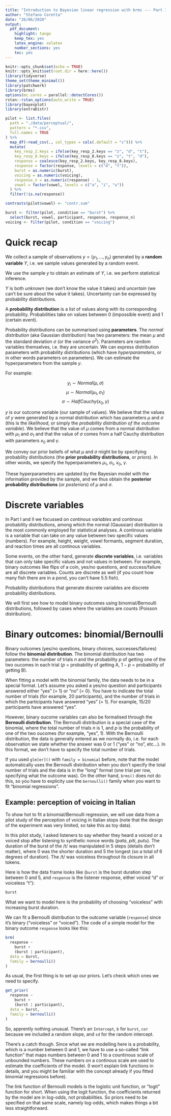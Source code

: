 ```yaml
---
title: "Introduction to Bayesian linear regression with brms --- Part III"
author: "Stefano Coretta"
date: "26/06/2020"
output: 
  pdf_document: 
    highlight: tango
    keep_tex: yes
    latex_engine: xelatex
    number_sections: yes
    toc: yes
---
```


```r
knitr::opts_chunk$set(echo = TRUE)
knitr::opts_knit$set(root.dir = here::here())
library(tidyverse)
theme_set(theme_minimal())
library(patchwork)
library(brms)
options(mc.cores = parallel::detectCores())
rstan::rstan_options(auto_write = TRUE)
library(bayesplot)
library(extraDistr)
```

```r
pilot <- list.files(
  path = "./data/perceptual/",
  pattern = "*.csv",
  full.names = TRUE
) %>%
  map_df(~read_csv(., col_types = cols(.default = "c"))) %>%
  mutate(
    key_resp_2.keys = ifelse(key_resp_2.keys == "z", "d", "t"),
    key_resp_8.keys = ifelse(key_resp_8.keys == "z", "t", "d"),
    response = coalesce(key_resp_2.keys, key_resp_8.keys),
    response = factor(response, levels = c("d", "t")),
    burst = as.numeric(burst),
    voicing = as.numeric(voicing),
    response_n = as.numeric(response) - 1,
    vowel = factor(vowel, levels = c("a", "i", "u"))
  ) %>%
  filter(!is.na(response))

contrasts(pilot$vowel) <- "contr.sum"

burst <- filter(pilot, condition == "burst") %>%
  select(burst, vowel, participant, response, response_n)
voicing <- filter(pilot, condition == "voicing")
```

# Quick recap

We collect a sample of observations $y = (y_1, ..., y_n)$ generated by a **random variable** $Y$, i.e. we sample values generated by a random event.

We use the sample $y$ to obtain an estimate of $Y$, i.e. we perform statistical inference.

$Y$ is both *unknown* (we don't know the value it takes) and *uncertain* (we can't be sure about the value it takes). Uncertainty can be expressed by probability distributions.

A **probability distribution** is a list of values along with its corresponding probability. Probabilities take on values between 0 (impossible event) and 1 (certain event).

Probability distributions can be summarised using **parameters**. The *normal distribution* (aka Gaussian distribution) has two parameters: the mean $\mu$ and the standard deviation $\sigma$ (or the variance $\sigma^2$). Parameters are random variables themselves, i.e. they are uncertain. We can express distribution parameters with probability distributions (which have *hyperparameters*, or in other words parameters on parameters). We can estimate the hyperparameters from the sample $y$.

For example:

$$ y_i \sim Normal(\mu, \sigma) $$
$$ \mu \sim Normal(\mu_1, \sigma_1)$$
$$ \sigma \sim HalfCauchy(x_0, \gamma)$$

$y$ is our outcome variable (our sample of values).
We believe that the values of $y$ were generated by a normal distribution which has parameters $\mu$ and $\sigma$ (this is the *likelihood*, or simply the *probability distribution of the outcome variable*).
We believe that the value of $\mu$ comes from a normal distribution with $\mu_1$ and $\sigma_1$ and that the value of $\sigma$ comes from a half Cauchy distribution with parameters $x_0$ and $\gamma$.

We convey our prior beliefs of what $\mu$ and $\sigma$ might be by specifying probability distributions (the **prior probability distributions**, or *priors*).
In other words, we specify the hyperparameters $\mu_1$, $\sigma_1$, $x_0$, $\gamma$.

These hyperparameters are updated by the Bayesian model with the information provided by the sample, and we thus obtain the **posterior probability distributions** (or *posteriors*) of $\mu$ and $\sigma$.

# Discrete variables

In Part I and II we focussed on *continous variables* and continous probability distributions, among which the normal (Gaussian) distribution is the most commonly employed for statistical analyses.
A continous variable is a variable that can take on any value between two specific values (numbers).
For example, height, weight, vowel formants, segment duration, and reaction times are all continous variables.

Some events, on the other hand, generate **discrete variables**, i.e. variables that can only take specific values and not values in between.
For example, binary outcomes like flips of a coin, yes/no questions, and success/failure are all discrete variables.
Counts are discrete as well (if you count how many fish there are in a pond, you can't have 5.5 fish).

Probability distributions that generate discrete variables are discrete probability distributions.

We will first see how to model binary outcomes using binomial/Bernoulli distributions, followed by cases where the variables are counts (Poisson distribution).

# Binary outcomes: binomial/Bernoulli

Binary outcomes (yes/no questions, binary choices, successes/failures) follow the **binomial distribution**.
The binomial distribution has two parameters: the number of trials $n$ and the probability $p$ of getting one of the two oucomes in each trial ($p$ = probability of getting A, $1 - p$ = probability of getting B).

When fitting a model with the binomial family, the data needs to be in a special format.
Let's assume you asked a yes/no question and participants answered either "yes" (= 1) or "no" (= 0).
You have to indicate the total number of trials (for example, 20 participants), and the number of trials in which the participants have answered "yes" (= 1).
For example, 15/20 participants have answered "yes".

However, binary oucome variables can also be formalised through the **Bernoulli distribution**.
The Bernoulli distribution is a special case of the binomial, where the total number of trials $n$ is 1, and $p$ is the probability of one of the two oucomes (for example, "yes", 1).
With the Bernoulli distribution, the data is generally entered as we normally do, i.e. for each observation we state whether the answer was 0 or 1 ("yes" or "no", etc...).
In this format, we don't have to specify the total number of trials.

If you used `glm[er]()` with `family = binomial` before, note that the model automatically uses the Bernoulli distribution when you don't specify the total number of trials and the data is in the "long" format (one trial per row, specifying what the outcome was).
On the other hand, `brms()` does not do this, so you have to explicity use the `bernoulli()` family when you want to fit "binomial regressions".

## Example: perception of voicing in Italian

To show hot to fit a binomial/Bernoulli regression, we will use data from a pilot study of the perception of voicing in Italian stops (note that the design of the experiment was very limited, so take this as toy data).

In this pilot study, I asked listeners to say whether they heard a voiced or a voiced stop after listening to synthetic nonce words (*pata*, *piti*, *putu*).
The duration of the burst of the /t/ was manipulated in 5 steps (details don't matter), where 0 was the shorter duration and 5 the longest (so a total of 6 degrees of duration).
The /t/ was voiceless throughout its closure in all tokens.

Here is how the data frame looks like (`burst` is the burst duration step between 0 and 5, and `response` is the listener response, either voiced "d" or voiceless "t"):

```r
burst
```

What we want to model here is the probability of choosing "voiceless" with increasing burst duration.

We can fit a Bernoulli distribution to the outcome variable (`response`) since it's binary ("voiceless" or "voiced").
The code of a simple model for the binary outcome `response` looks like this:

```r
brm(
  response ~
    burst +
    (burst | participant),
  data = burst,
  family = bernoulli()
)
```

As usual, the first thing is to set up our priors.
Let's check which ones we need to specify.

```r
get_prior(
  response ~
    burst +
    (burst | participant),
  data = burst,
  family = bernoulli()
)
```

So, apprently nothing unusual.
There's an `Intercept`, `b` for `burst`, `cor` because we included a random slope, and `sd` for the random intercept.

There's a catch though.
Since what we are modelling here is a probability, which is a number between 0 and 1, we have to use a so-called "link function" that maps numbers between 0 and 1 to a countinous scale of unbounded numbers.
These numbers on a continous scale are used to estimate the coefficients of the model.
(I won't explain link functions in details, and you might be familiar with the concept already if you fitted binomial regressions before).

The link function of Bernoulli models is the logistic unit function, or "logit" function for short.
When using the logit function, the coefficients returned by the model are in log-odds, not probabilities.
So priors need to be specified on that same scale, namely log-odds, which makes things a bit less straightforward.

